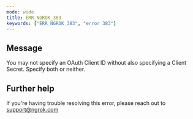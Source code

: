 ```yaml
---
mode: wide
title: ERR_NGROK_383
keywords: ["ERR_NGROK_383", "error 383"]
---
```


## Message

You may not specify an OAuth Client ID without also specifying a Client Secret. Specify both or neither.

## Further help

If you're having trouble resolving this error, please reach out to [support@ngrok.com](mailto:support@ngrok.com?subject=Help%20with%20ERR_NGROK_383)
